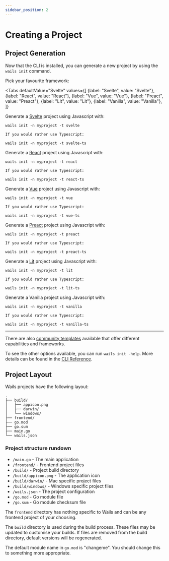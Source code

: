 ```yaml
---
sidebar_position: 2
---
```


# Creating a Project

## Project Generation

Now that the CLI is installed, you can generate a new project by using the `wails init` command.

Pick your favourite framework:






<Tabs
    defaultValue="Svelte"
    values={[
        {label: "Svelte", value: "Svelte"},
        {label: "React", value: "React"},
        {label: "Vue", value: "Vue"},
        {label: "Preact", value: "Preact"},
        {label: "Lit", value: "Lit"},
        {label: "Vanilla", value: "Vanilla"},
    ]}
>
<TabItem value="Svelte">
    Generate a <a href="https://svelte.dev/">Svelte</a> project using Javascript with:<br/>

    wails init -n myproject -t svelte

    If you would rather use Typescript:

    wails init -n myproject -t svelte-ts
</TabItem>
<TabItem value="React">
    Generate a <a href="https://reactjs.org/">React</a> project using Javascript with:<br/>

    wails init -n myproject -t react

    If you would rather use Typescript:

    wails init -n myproject -t react-ts
</TabItem>
<TabItem value="Vue">
    Generate a <a href="https://vuejs.org/">Vue</a> project using Javascript with:<br/>

    wails init -n myproject -t vue

    If you would rather use Typescript:

    wails init -n myproject -t vue-ts
</TabItem>
<TabItem value="Preact">
    Generate a <a href="https://preactjs.com/">Preact</a> project using Javascript with:<br/>

    wails init -n myproject -t preact

    If you would rather use Typescript:

    wails init -n myproject -t preact-ts
</TabItem>
<TabItem value="Lit">
    Generate a <a href="https://lit.dev/">Lit</a> project using Javascript with:<br/>

    wails init -n myproject -t lit

    If you would rather use Typescript:

    wails init -n myproject -t lit-ts
</TabItem>
<TabItem value="Vanilla">
    Generate a Vanilla project using Javascript with:<br/>

    wails init -n myproject -t vanilla

    If you would rather use Typescript:

    wails init -n myproject -t vanilla-ts
</TabItem>
</Tabs>

<hr/>

There are also [community templates](../community/templates.mdx) available that offer different capabilities and frameworks.

To see the other options available, you can run `wails init -help`.
More details can be found in the [CLI Reference](../reference/cli.mdx#init).

## Project Layout

Wails projects have the following layout:

```
.
├── build/
│   ├── appicon.png
│   ├── darwin/
│   └── windows/
├── frontend/
├── go.mod
├── go.sum
├── main.go
└── wails.json
```

### Project structure rundown

- `/main.go` - The main application
- `/frontend/` - Frontend project files
- `/build/` - Project build directory
- `/build/appicon.png` - The application icon
- `/build/darwin/` - Mac specific project files
- `/build/windows/` - Windows specific project files
- `/wails.json` - The project configuration
- `/go.mod` - Go module file
- `/go.sum` - Go module checksum file

The `frontend` directory has nothing specific to Wails and can be any frontend project of your choosing.

The `build` directory is used during the build process. These files may be updated to customise your builds. If
files are removed from the build directory, default versions will be regenerated.

The default module name in `go.mod` is "changeme". You should change this to something more appropriate.
